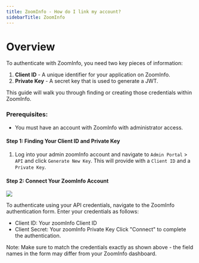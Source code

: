 ```yaml
---
title: ZoomInfo - How do I link my account?
sidebarTitle: ZoomInfo
---
```



# Overview

To authenticate with ZoomInfo, you need two key pieces of information:
1. **Client ID** - A unique identifier for your application on ZoomInfo.
2. **Private Key** - A secret key that is used to generate a JWT.

This guide will walk you through finding or creating those credentials within ZoomInfo.


### Prerequisites:

- You must have an account with ZoomInfo with administrator access.


#### Step 1: Finding Your Client ID and Private Key
1. Log into your admin zoomInfo account and navigate to  `Admin Portal` > `API`  and click `Generate New Key`.
This will provide with a `Client ID` and a `Private Key`.



#### Step 2: Connect Your ZoomInfo Account

<img src="/integrations/all/zoominfo/nango_connect_ui.png" />

To authenticate using your API credentials, navigate to the ZoomInfo authentication form.
Enter your credentials as follows:
- Client ID: Your zoomInfo Client ID
- Client Secret: Your zoomInfo Private Key
Click "Connect" to complete the authentication.

Note: Make sure to match the credentials exactly as shown above - the field names in the form may differ from your ZoomInfo dashboard.

